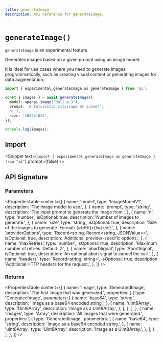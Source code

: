 ```yaml
---
title: generateImage
description: API Reference for generateImage.
---
```


# `generateImage()`

<Note type="warning">`generateImage` is an experimental feature.</Note>

Generates images based on a given prompt using an image model.

It is ideal for use cases where you need to generate images programmatically,
such as creating visual content or generating images for data augmentation.

```ts
import { experimental_generateImage as generateImage } from 'ai';

const { images } = await generateImage({
  model: openai.image('dall-e-3'),
  prompt: 'A futuristic cityscape at sunset',
  n: 3,
  size: '1024x1024',
});

console.log(images);
```

## Import

<Snippet
  text={`import { experimental_generateImage as generateImage } from "ai"`}
  prompt={false}
/>

## API Signature

### Parameters

<PropertiesTable
  content={[
    {
      name: 'model',
      type: 'ImageModelV1',
      description: 'The image model to use.',
    },
    {
      name: 'prompt',
      type: 'string',
      description: 'The input prompt to generate the image from.',
    },
    {
      name: 'n',
      type: 'number',
      isOptional: true,
      description: 'Number of images to generate.',
    },
    {
      name: 'size',
      type: 'string',
      isOptional: true,
      description:
        'Size of the images to generate. Format: `{width}x{height}`.',
    },
    {
      name: 'providerOptions',
      type: 'Record<string, Record<string, JSONValue>>',
      isOptional: true,
      description: 'Additional provider-specific options.',
    },
    {
      name: 'maxRetries',
      type: 'number',
      isOptional: true,
      description: 'Maximum number of retries. Default: 2.',
    },
    {
      name: 'abortSignal',
      type: 'AbortSignal',
      isOptional: true,
      description: 'An optional abort signal to cancel the call.',
    },
    {
      name: 'headers',
      type: 'Record<string, string>',
      isOptional: true,
      description: 'Additional HTTP headers for the request.',
    },
  ]}
/>

### Returns

<PropertiesTable
  content={[
    {
      name: 'image',
      type: 'GeneratedImage',
      description: 'The first image that was generated.',
      properties: [
        {
          type: 'GeneratedImage',
          parameters: [
            {
              name: 'base64',
              type: 'string',
              description: 'Image as a base64 encoded string.',
            },
            {
              name: 'uint8Array',
              type: 'Uint8Array',
              description: 'Image as a Uint8Array.',
            },
          ],
        },
      ],
    },
    {
      name: 'images',
      type: 'Array<GeneratedImage>',
      description: 'All images that were generated.',
      properties: [
        {
          type: 'GeneratedImage',
          parameters: [
            {
              name: 'base64',
              type: 'string',
              description: 'Image as a base64 encoded string.',
            },
            {
              name: 'uint8Array',
              type: 'Uint8Array',
              description: 'Image as a Uint8Array.',
            },
          ],
        },
      ],
    },
  ]}
/>
